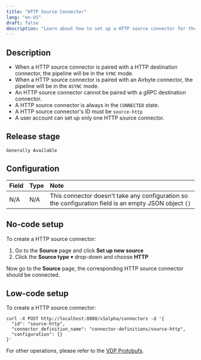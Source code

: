 ```yaml
---
title: "HTTP Source Connector"
lang: "en-US"
draft: false
description: "Learn about how to set up a HTTP source connector for the unstructured data ETL tool VDP https://github.com/instill-ai/vdp"
---
```


## Description

- When a HTTP source connector is paired with a HTTP destination connector, the pipeline will be in the `SYNC` mode.
- When a HTTP source connector is paired with an Airbyte connector, the pipeline will be in the `ASYNC` mode.
- An HTTP source connector cannot be paired with a gRPC destination connector.
- A HTTP source connector is always in the `CONNECTED` state.
- A HTTP source connector's ID must be `source-http`
- A user account can set up only one HTTP source connector.

## Release stage

`Generally Available`

## Configuration

| Field | Type | Note                                                                                                  |
| :---- | :--- | :---------------------------------------------------------------------------------------------------- |
| N/A   | N/A  | This connector doesn't take any configuration so the configuration field is an empty JSON object `{}` |

## No-code setup

To create a HTTP source connector:

1. Go to the **Source** page and click **Set up new source**
2. Click the **Source type** ▾ drop-down and choose **HTTP**

Now go to the **Source** page, the corresponding HTTP source connector should be connected.

## Low-code setup

To create a HTTP source connector:

```shellscript cURL
curl -X POST http://localhost:8080/v1alpha/connectors -d '{
  "id": "source-http",
  "connector_definition_name": "connector-definitions/source-http",
  "configuration": {}
}'
```

For other operations, please refer to the [VDP Protobufs](https://buf.build/instill-ai/protobufs).
